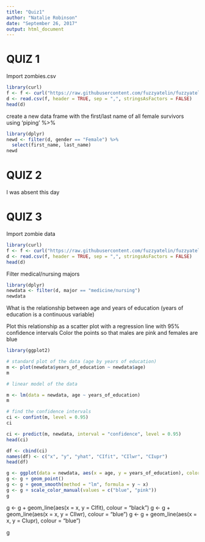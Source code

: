 ```yaml
---
title: "Quiz1"
author: "Natalie Robinson"
date: "September 26, 2017"
output: html_document
---
```


# QUIZ 1
Import zombies.csv
```r
library(curl)
f <- f <- curl("https://raw.githubusercontent.com/fuzzyatelin/fuzzyatelin.github.io/master/AN597_Fall17/zombies.csv")
d <- read.csv(f, header = TRUE, sep = ",", stringsAsFactors = FALSE)
head(d)
```

create a new data frame with the first/last name of all female survivors using 'piping' %>%
```r
library(dplyr)
newd <- filter(d, gender == "Female") %>%
  select(first_name, last_name)
newd
```

# QUIZ 2

I was absent this day

# QUIZ 3

Import zombie data
```r
library(curl)
f <- f <- curl("https://raw.githubusercontent.com/fuzzyatelin/fuzzyatelin.github.io/master/AN597_Fall17/zombies.csv")
d <- read.csv(f, header = TRUE, sep = ",", stringsAsFactors = FALSE)
head(d)
```

Filter medical/nursing majors
```r
library(dplyr)
newdata <- filter(d, major == "medicine/nursing")
newdata
```

What is the relationship between age and years of education (years of education is a continuous variable)

Plot this relationship as a scatter plot with a regression line with 95% confidence intervals
Color the points so that males are pink and females are blue

```r
library(ggplot2)

# standard plot of the data (age by years of education)
m <- plot(newdata$years_of_education ~ newdata$age)
m
```

```r
# linear model of the data

m <- lm(data = newdata, age ~ years_of_education)
m
```

```r
# find the confidence intervals
ci <- confint(m, level = 0.95)
ci

ci <- predict(m, newdata, interval = "confidence", level = 0.95)
head(ci)

df <- cbind(ci)
names(df) <- c("x", "y", "yhat", "CIfit", "CIlwr", "CIupr")
head(df)

g <- ggplot(data = newdata, aes(x = age, y = years_of_education), color = gender)
g <- g + geom_point()
g <- g + geom_smooth(method = "lm", formula = y ~ x)
g <- g + scale_color_manual(values = c("blue", "pink"))
g
```

g <- g + geom_line(aes(x = x, y = CIfit), colour = "black")
g <- g + geom_line(aes(x = x, y = CIlwr), colour = "blue")
g <- g + geom_line(aes(x = x, y = CIupr), colour = "blue")

g




